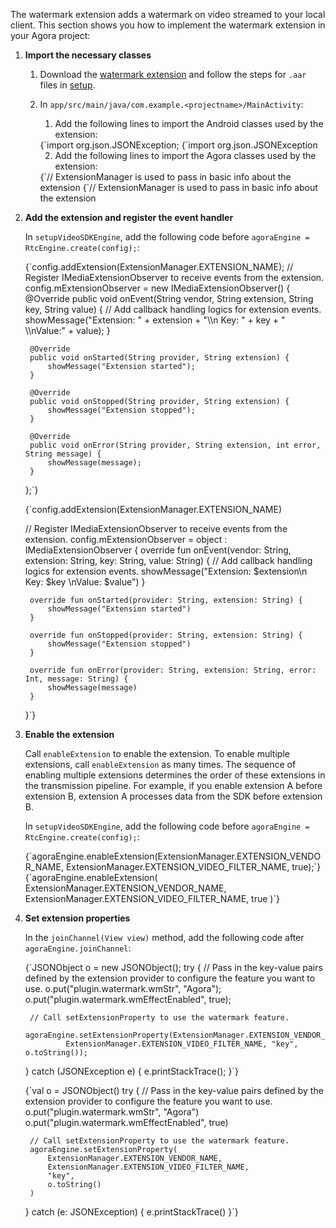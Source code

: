 <PlatformWrapper platform="android">


The watermark extension adds a watermark on video streamed to your local client. This section shows you how to implement the watermark extension
in your Agora project:

1.  **Import the necessary classes**

    1.  Download the [watermark extension](https://web-cdn.agora.io/docs-files/1630400262363) and follow the steps for `.aar` files in [setup](#project-setup).

    2.  In `app/src/main/java/com.example.<projectname>/MainActivity`:

        1.  Add the following lines to import the Android classes used by the extension:

        <Tabs groupId="language">
        <TabItem value="java" label="Java">
        <CodeBlock language="java" showLineNumbers>
        {`import org.json.JSONException;
        </CodeBlock>
        </TabItem>

        <TabItem value="kotlin" label="Kotlin" default>
        <CodeBlock language="kotlin" showLineNumbers>
        {`import org.json.JSONException
        </CodeBlock>
        </TabItem>
        </Tabs>

        2.  Add the following lines to import the Agora classes used by the extension:

        <Tabs groupId="language">
        <TabItem value="java" label="Java">
        <CodeBlock language="java" showLineNumbers>
        {`// ExtensionManager is used to pass in basic info about the extension
        </CodeBlock>
        </TabItem>

        <TabItem value="kotlin" label="Kotlin" default>
        <CodeBlock language="kotlin" showLineNumbers>
        {`// ExtensionManager is used to pass in basic info about the extension
        </CodeBlock>
        </TabItem>
        </Tabs>


1. **Add the extension and register the event handler**

    In `setupVideoSDKEngine`, add the following code before `agoraEngine = RtcEngine.create(config);`:

    <Tabs groupId="language">
    <TabItem value="java" label="Java">
    <CodeBlock language="java" showLineNumbers>
    {`config.addExtension(ExtensionManager.EXTENSION_NAME);
   // Register IMediaExtensionObserver to receive events from the extension.
   config.mExtensionObserver = new IMediaExtensionObserver() {
        @Override
        public void onEvent(String vendor, String extension, String key, String value) {
            // Add callback handling logics for extension events.
            showMessage("Extension: " + extension + "\\n Key: " + key + " \\nValue:" + value);
        }

        @Override
        public void onStarted(String provider, String extension) {
            showMessage("Extension started");
        }

        @Override
        public void onStopped(String provider, String extension) {
            showMessage("Extension stopped");
        }

        @Override
        public void onError(String provider, String extension, int error, String message) {
            showMessage(message);
        }
   };`}
    </CodeBlock>
    </TabItem>

    <TabItem value="kotlin" label="Kotlin" default>
    <CodeBlock language="kotlin" showLineNumbers>
     {`config.addExtension(ExtensionManager.EXTENSION_NAME)

   // Register IMediaExtensionObserver to receive events from the extension.
   config.mExtensionObserver = object : IMediaExtensionObserver {
        override fun onEvent(vendor: String, extension: String, key: String, value: String) {
            // Add callback handling logics for extension events.
            showMessage("Extension: $extension\\n Key: $key \\nValue: $value")
        }

        override fun onStarted(provider: String, extension: String) {
            showMessage("Extension started")
        }

        override fun onStopped(provider: String, extension: String) {
            showMessage("Extension stopped")
        }

        override fun onError(provider: String, extension: String, error: Int, message: String) {
            showMessage(message)
        }
   }`}
    </CodeBlock>
    </TabItem>
    </Tabs>

1. **Enable the extension**

    Call `enableExtension` to enable the extension. To enable multiple extensions, call `enableExtension` as many times. The sequence of enabling multiple extensions determines the order of these extensions in the transmission pipeline. For example, if you enable extension A before extension B, extension A processes data from the SDK before extension B.

    In `setupVideoSDKEngine`, add the following code before `agoraEngine = RtcEngine.create(config);`:

    <Tabs groupId="language">
    <TabItem value="java" label="Java">
    <CodeBlock language="java" showLineNumbers>
    {`agoraEngine.enableExtension(ExtensionManager.EXTENSION_VENDOR_NAME, ExtensionManager.EXTENSION_VIDEO_FILTER_NAME, true);`}
    </CodeBlock>
    </TabItem>

    <TabItem value="kotlin" label="Kotlin" default>
    <CodeBlock language="kotlin" showLineNumbers>
    {`agoraEngine.enableExtension(
        ExtensionManager.EXTENSION_VENDOR_NAME,
        ExtensionManager.EXTENSION_VIDEO_FILTER_NAME,
        true
   )`}
    </CodeBlock>
    </TabItem>
    </Tabs>

1. **Set extension properties**

    In the `joinChannel(View view)` method, add the following code after `agoraEngine.joinChannel`: 

    <Tabs groupId="language">
    <TabItem value="java" label="Java">
    <CodeBlock language="java" showLineNumbers>
    {`JSONObject o = new JSONObject();
    try {
        // Pass in the key-value pairs defined by the extension provider to configure the feature you want to use.
        o.put("plugin.watermark.wmStr", "Agora");
        o.put("plugin.watermark.wmEffectEnabled", true);

        // Call setExtensionProperty to use the watermark feature.
        agoraEngine.setExtensionProperty(ExtensionManager.EXTENSION_VENDOR_NAME,
                ExtensionManager.EXTENSION_VIDEO_FILTER_NAME, "key", o.toString());
    } catch (JSONException e) {
        e.printStackTrace();
    }`}
    </CodeBlock>
    </TabItem>

    <TabItem value="kotlin" label="Kotlin" default>
    <CodeBlock language="kotlin" showLineNumbers>
    {`val o = JSONObject()
   try {
        // Pass in the key-value pairs defined by the extension provider to configure the feature you want to use.
        o.put("plugin.watermark.wmStr", "Agora")
        o.put("plugin.watermark.wmEffectEnabled", true)

        // Call setExtensionProperty to use the watermark feature.
        agoraEngine.setExtensionProperty(
            ExtensionManager.EXTENSION_VENDOR_NAME,
            ExtensionManager.EXTENSION_VIDEO_FILTER_NAME,
            "key",
            o.toString()
        )
    } catch (e: JSONException) {
        e.printStackTrace()
    }`}
    </CodeBlock>
    </TabItem>
    </Tabs>

</PlatformWrapper>
